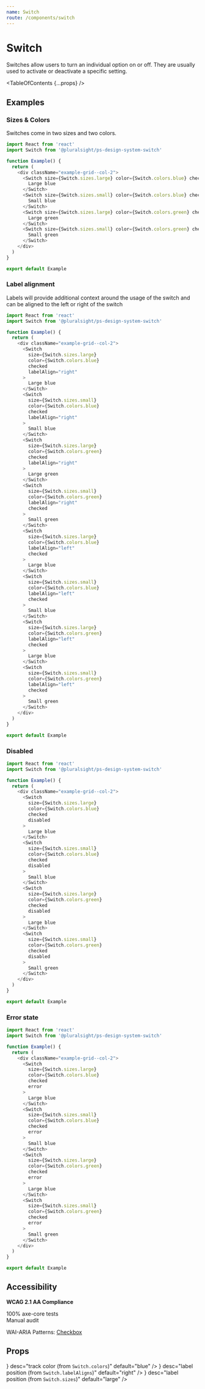 ```yaml
---
name: Switch
route: /components/switch
---
```



# Switch

<Intro>Switches allow users to turn an individual option on or off. They are usually used to activate or deactivate a specific setting.</Intro>

<TableOfContents {...props} />

<Usage
  figmaUrl="https://www.figma.com/file/YsTklBecdddy9RZ3HXddIseD/?node-id=10235%3A29933"
  install="npm install @pluralsight/ps-design-system-switch"
  import="import Switch from '@pluralsight/ps-design-system-switch'"
  packageName="switch"
  version={props.version}
/>

## Examples

### Sizes & Colors

Switches come in two sizes and two colors.

```typescript
import React from 'react'
import Switch from '@pluralsight/ps-design-system-switch'

function Example() {
  return (
    <div className="example-grid--col-2">
      <Switch size={Switch.sizes.large} color={Switch.colors.blue} checked>
        Large blue
      </Switch>
      <Switch size={Switch.sizes.small} color={Switch.colors.blue} checked>
        Small blue
      </Switch>
      <Switch size={Switch.sizes.large} color={Switch.colors.green} checked>
        Large green
      </Switch>
      <Switch size={Switch.sizes.small} color={Switch.colors.green} checked>
        Small green
      </Switch>
    </div>
  )
}

export default Example
```

### Label alignment

Labels will provide additional context around the usage of the switch and can be aligned to the left or right of the switch

```typescript
import React from 'react'
import Switch from '@pluralsight/ps-design-system-switch'

function Example() {
  return (
    <div className="example-grid--col-2">
      <Switch
        size={Switch.sizes.large}
        color={Switch.colors.blue}
        checked
        labelAlign="right"
      >
        Large blue
      </Switch>
      <Switch
        size={Switch.sizes.small}
        color={Switch.colors.blue}
        checked
        labelAlign="right"
      >
        Small blue
      </Switch>
      <Switch
        size={Switch.sizes.large}
        color={Switch.colors.green}
        checked
        labelAlign="right"
      >
        Large green
      </Switch>
      <Switch
        size={Switch.sizes.small}
        color={Switch.colors.green}
        labelAlign="right"
        checked
      >
        Small green
      </Switch>
      <Switch
        size={Switch.sizes.large}
        color={Switch.colors.blue}
        labelAlign="left"
        checked
      >
        Large blue
      </Switch>
      <Switch
        size={Switch.sizes.small}
        color={Switch.colors.blue}
        labelAlign="left"
        checked
      >
        Small blue
      </Switch>
      <Switch
        size={Switch.sizes.large}
        color={Switch.colors.green}
        labelAlign="left"
        checked
      >
        Large blue
      </Switch>
      <Switch
        size={Switch.sizes.small}
        color={Switch.colors.green}
        labelAlign="left"
        checked
      >
        Small green
      </Switch>
    </div>
  )
}

export default Example
```

### Disabled

```typescript
import React from 'react'
import Switch from '@pluralsight/ps-design-system-switch'

function Example() {
  return (
    <div className="example-grid--col-2">
      <Switch
        size={Switch.sizes.large}
        color={Switch.colors.blue}
        checked
        disabled
      >
        Large blue
      </Switch>
      <Switch
        size={Switch.sizes.small}
        color={Switch.colors.blue}
        checked
        disabled
      >
        Small blue
      </Switch>
      <Switch
        size={Switch.sizes.large}
        color={Switch.colors.green}
        checked
        disabled
      >
        Large blue
      </Switch>
      <Switch
        size={Switch.sizes.small}
        color={Switch.colors.green}
        checked
        disabled
      >
        Small green
      </Switch>
    </div>
  )
}

export default Example
```

### Error state

```typescript
import React from 'react'
import Switch from '@pluralsight/ps-design-system-switch'

function Example() {
  return (
    <div className="example-grid--col-2">
      <Switch
        size={Switch.sizes.large}
        color={Switch.colors.blue}
        checked
        error
      >
        Large blue
      </Switch>
      <Switch
        size={Switch.sizes.small}
        color={Switch.colors.blue}
        checked
        error
      >
        Small blue
      </Switch>
      <Switch
        size={Switch.sizes.large}
        color={Switch.colors.green}
        checked
        error
      >
        Large blue
      </Switch>
      <Switch
        size={Switch.sizes.small}
        color={Switch.colors.green}
        checked
        error
      >
        Small green
      </Switch>
    </div>
  )
}

export default Example
```

## Accessibility

**WCAG 2.1 AA Compliance**

<CheckCircleFillIcon color="green" size="xSmall" /> 100% axe-core tests
<br />
<WarningFilledIcon color="red" size="xSmall" /> Manual audit

WAI-ARIA Patterns: <A href="https://www.w3.org/TR/wai-aria-practices-1.2/#checkbox" target="_blank" rel="noreferrer">Checkbox</A>

## Props

<TypesTable>
  <TypesProp
    name="checked"
    type="boolean"
    desc="shows a toggled-on switch"
    default="false"
  />
  <TypesProp
    name="color"
    type={<TypesEnum enum={Switch.colors} />}
    desc="track color (from <code>Switch.colors</code>)"
    default="blue"
  />
  <TypesProp
    name="disabled"
    type="boolean"
    desc="standard input disable flag"
    default="false"
  />
  <TypesProp
    name="error"
    type="boolean"
    desc="error state flag"
    default="false"
  />
  <TypesProp
    name="labelAlign"
    type={<TypesEnum enum={Switch.labelAligns} />}
    desc="label position (from <code>Switch.labelAligns</code>)"
    default="right"
  />
  <TypesProp
    name="size"
    type={<TypesEnum enum={Switch.sizes} />}
    desc="label position (from <code>Switch.sizes</code>)"
    default="large"
  />
</TypesTable>

